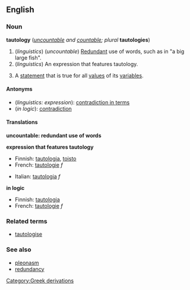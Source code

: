 {{wikipedia}}
==English==
===Noun===
'''tautology''' (''[[uncountable]] and [[countable]]; plural'' '''tautologies''')

#(''linguistics'') (''uncountable'') [[Redundant]] use of words, such as in "a big large fish".
#(''linguistics'') An expression that features tautology.
#{{logic}} A [[statement]] that is true for all [[value]]s of its [[variable]]s.

====Antonyms====
*(''linguistics: expression''): [[contradiction in terms]]
*(''in logic''): [[contradiction]]

====Translations====

'''uncountable: redundant use of words'''
{{top}}
{{mid}}
{{bottom}}

'''expression that features tautology'''
{{top}}
*Finnish: [[tautologia]], [[toisto]]
*French: [[tautologie]] ''f''
{{mid}}
*Italian: [[tautologia#Italian|tautologia]] ''f''
{{bottom}}

'''in logic'''
{{top}}
*Finnish: [[tautologia]]
*French: [[tautologie]] ''f''
{{mid}}
{{bottom}}

===Related terms===
*[[tautologise]]<!--to use a tautology-->

===See also===
*[[pleonasm]]
*[[redundancy]]
[[Category:Greek derivations]]